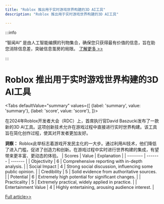 ```yaml
---
title: "Roblox 推出用于实时游戏世界构建的3D AI工具"
description: "Roblox 推出用于实时游戏世界构建的3D AI工具"

---
```



:::info

“智闻AI“ 是由人工智能编撰的刊物集合，确保您只获得最有价值的信息，旨在助您消除信息差，突破信息茧房的局限。  [了解更多 >>](/)

:::

# Roblox 推出用于实时游戏世界构建的3D AI工具


<Tabs
	defaultValue="summary"
	values={[
	{label: 'summary', value: 'summary'},
	{label: 'score', value: 'score'},
]}>
<TabItem value="summary">


在2024年Roblox开发者大会（RDC）上，首席执行官David Baszucki发布了一款新的3D AI工具。这项创新技术允许在游戏过程中直接进行实时世界构建。该工具旨在简化创作过程，使其对开发者更加友好。

**洞察：**
Roblox此举标志着游戏开发民主化的一大步。通过利用AI技术，他们降低了进入门槛，促进了创造力和创新。在游戏过程中实时进行世界构建的集成，有望带来更丰富、更动态的体验。
</TabItem>
<TabItem value="score">
	| Scores     | Value   | Explanation |
	| -------- | ------- | ------- |
	| Objectivity  | 6    | Comprehensive reporting with in-depth analysis.    |
	| Social Impact | 4     | Strong social discussion, influencing some public opinion.    |
	| Credibility    | 5    | Solid evidence from authoritative sources.    |
	| Potential    | 6    | Extremely high potential for significant changes.    |
	| Practicality    | 5    | Extremely practical, widely applied in practice.    |
	| Entertainment Value    | 4    | Highly entertaining, arousing audience interest.    |
</TabItem>
</Tabs>

[Full article>>](https://xiaohu.ai/p/13332)
